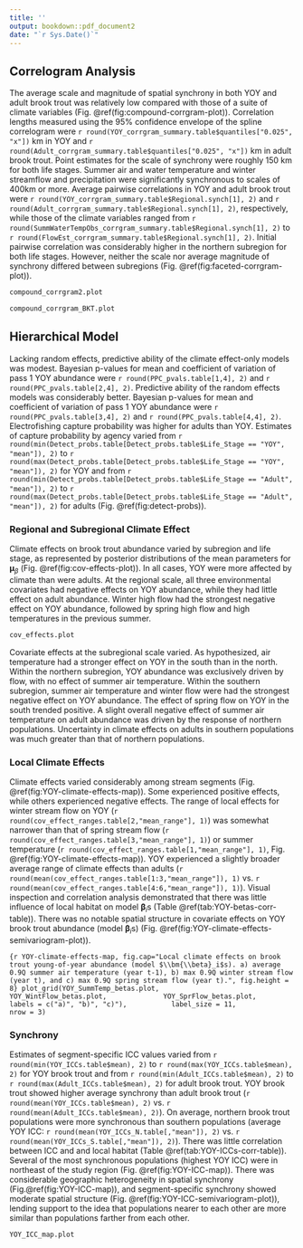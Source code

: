 ---
title: ''
output: bookdown::pdf_document2
date: "`r Sys.Date()`"
---

## Correlogram Analysis

The average scale and magnitude of spatial synchrony in both YOY and adult brook trout was relatively low compared with those of a suite of climate variables (Fig. \@ref(fig:compound-corrgram-plot)). Correlation lengths measured using the 95% confidence envelope of the spline correlogram were `r round(YOY_corrgram_summary.table$quantiles["0.025", "x"])` km in YOY and `r round(Adult_corrgram_summary.table$quantiles["0.025", "x"])` km in adult brook trout. Point estimates for the scale of synchrony were roughly 150 km for both life stages. Summer air and water temperature and winter streamflow and precipitation were significantly synchronous to scales of 400km or more. Average pairwise correlations in YOY and adult brook trout were `r round(YOY_corrgram_summary.table$Regional.synch[1], 2)` and `r round(Adult_corrgram_summary.table$Regional.synch[1], 2)`, respectively, while those of the climate variables ranged from `r round(SummWaterTempObs_corrgram_summary.table$Regional.synch[1], 2)` to `r round(FlowEst_corrgram_summary.table$Regional.synch[1], 2)`. Initial pairwise correlation was considerably higher in the northern subregion for both life stages. However, neither the scale nor average magnitude of synchrony differed between subregions (Fig. \@ref(fig:faceted-corrgram-plot)).

```{r compound-corrgram-plot, fig.cap="Spline correlogram of pairwise correlation in brook trout (BKT) log density and selected climate variables for the southeast USA. Climate variables: mean estimated monthly winter flow, mean daily observed summer air temperature, mean daily observed summer water temperature, total observed monthly winter precipitation. Brook trout density is log transformed. Shading indicates 95% confidence intervals. Dotted lines represent average correlation. Climate data sources: USGS NHDPlus v2.1, US Forest Service, NOAA."}
compound_corrgram2.plot
```

```{r faceted-corrgram-plot, fig.cap="Spline correlogram of log brook trout density by life stage and subregion. Shaded regions represent 95% confidence envelope. Dotted lines represent average correlation."}
compound_corrgram_BKT.plot
```

## Hierarchical Model

Lacking random effects, predictive ability of the climate effect-only models was modest. Bayesian p-values for mean and coefficient of variation of pass 1 YOY abundance were `r round(PPC_pvals.table[1,4], 2)` and `r round(PPC_pvals.table[2,4], 2)`. Predictive ability of the random effects models was considerably better. Bayesian p-values for mean and coefficient of variation of pass 1 YOY abundance were `r round(PPC_pvals.table[3,4], 2)` and `r round(PPC_pvals.table[4,4], 2)`. Electrofishing capture probability was higher for adults than YOY. Estimates of capture probability by agency varied from `r round(min(Detect_probs.table[Detect_probs.table$Life_Stage == "YOY", "mean"]), 2)` to `r round(max(Detect_probs.table[Detect_probs.table$Life_Stage == "YOY", "mean"]), 2)` for YOY and from `r round(min(Detect_probs.table[Detect_probs.table$Life_Stage == "Adult", "mean"]), 2)` to `r round(max(Detect_probs.table[Detect_probs.table$Life_Stage == "Adult", "mean"]), 2)` for adults (Fig. \@ref(fig:detect-probs)).

### Regional and Subregional Climate Effect

Climate effects on brook trout abundance varied by subregion and life stage, as represented by posterior distributions of the mean parameters for $\bm{\mu}_\beta$ (Fig. \@ref(fig:cov-effects-plot)). In all cases, YOY were more affected by climate than were adults. At the regional scale, all three environmental covariates had negative effects on YOY abundance, while they had little effect on adult abundance. Winter high flow had the strongest negative effect on YOY abundance, followed by spring high flow and high temperatures in the previous summer.

```{r cov-effects-plot, fig.cap = "Posterior distributions for climate effects on brook trout log density by life stage and subregion. Climate variables: average 0.9Q summer air temperature (year t-1), max 0.9Q winter stream flow (year t), max 0.9Q spring stream flow (year t)."}
cov_effects.plot
```

Covariate effects at the subregional scale varied. As hypothesized, air temperature had a stronger effect on YOY in the south than in the north. Within the northern subregion, YOY abundance was exclusively driven by flow, with no effect of summer air temperature. Within the southern subregion, summer air temperature and winter flow were had the strongest negative effect on YOY abundance. The effect of spring flow on YOY in the south trended positive. A slight overall negative effect of summer air temperature on adult abundance was driven by the response of northern populations. Uncertainty in climate effects on adults in southern populations was much greater than that of northern populations.

### Local Climate Effects

Climate effects varied considerably among stream segments (Fig. \@ref(fig:YOY-climate-effects-map)). Some experienced positive effects, while others experienced negative effects. The range of local effects for winter stream flow on YOY (`r round(cov_effect_ranges.table[2,"mean_range"], 1)`) was somewhat narrower than that of spring stream flow (`r round(cov_effect_ranges.table[3,"mean_range"], 1)`) or summer temperature (`r round(cov_effect_ranges.table[1,"mean_range"], 1)`, Fig. \@ref(fig:YOY-climate-effects-map)). YOY experienced a slightly broader average range of climate effects than adults (`r round(mean(cov_effect_ranges.table[1:3,"mean_range"]), 1)` vs. `r round(mean(cov_effect_ranges.table[4:6,"mean_range"]), 1)`). Visual inspection and correlation analysis demonstrated that there was little influence of local habitat on model $\bm{\beta}_i$s (Table \@ref(tab:YOY-betas-corr-table)). There was no notable spatial structure in covariate effects on YOY brook trout abundance (model $\bm{\beta}_i$s) (Fig. \@ref(fig:YOY-climate-effects-semivariogram-plot)).

```{r YOY-climate-effects-map, fig.cap="Local climate effects on brook trout young-of-year abundance (model $\\bm{\\beta}_i$s). a) average 0.9Q summer air temperature (year t-1), b) max 0.9Q winter stream flow (year t), and c) max 0.9Q spring stream flow (year t).", fig.height = 8}
plot_grid(YOY_SummTemp_betas.plot,
             YOY_WintFlow_betas.plot,
             YOY_SprFlow_betas.plot,
          labels = c("a)", "b)", "c)"),
          label_size = 11,
          nrow = 3)
```


### Synchrony

Estimates of segment-specific ICC values varied from `r round(min(YOY_ICCs.table$mean), 2)` to `r round(max(YOY_ICCs.table$mean), 2)` for YOY brook trout and from `r round(min(Adult_ICCs.table$mean), 2)` to `r round(max(Adult_ICCs.table$mean), 2)` for adult brook trout. YOY brook trout showed higher average synchrony than adult brook trout (`r round(mean(YOY_ICCs.table$mean), 2)` vs. `r round(mean(Adult_ICCs.table$mean), 2)`). On average, northern brook trout populations were more synchronous than southern populations (average YOY ICC: `r round(mean(YOY_ICCs_N.table[,"mean"]), 2)` vs. `r round(mean(YOY_ICCs_S.table[,"mean"]), 2)`). There was little correlation between ICC and and local habitat (Table \@ref(tab:YOY-ICCs-corr-table)). Several of the most synchronous populations (highest YOY ICC) were in northeast of the study region (Fig. \@ref(fig:YOY-ICC-map)). There was considerable geographic heterogeneity in spatial synchrony (Fig.\@ref(fig:YOY-ICC-map)), and segment-specific synchrony showed moderate spatial structure (Fig. \@ref(fig:YOY-ICC-semivariogram-plot)), lending support to the idea that populations nearer to each other are more similar than populations farther from each other. 

```{r YOY-ICC-map, fig.cap = "Intraclass correlation coefficient (ICC) values for populations of young-of-year brook trout in the southeastern USA. High ICC values indicate synchrony, while low ICC values indicate asynchrony."}
YOY_ICC_map.plot
```